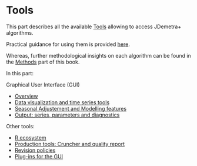 # Tools {.unnumbered #part-T}

This part describes all the available [Tools](#part-T) allowing to access JDemetra+ algorithms.

Practical guidance for using them is provided [here](#part-A).

Whereas, further methodological insights on each algorithm can be found in the [Methods](#part-M) part of this book.

In this part: 

Graphical User Interface (GUI)

- [Overview](#t-gui-overview)
- [Data visualization and time series tools](#t-GUI-tstools)
- [Seasonal Adjustement and Modelling features](#t-gui-sa)
- [Output: series, parameters and diagnostics](#t-gui-output)

Other tools: 

- [R ecosystem](#t-r-packs)
- [Production tools: Cruncher and quality report](#t-r-packs)
- [Revision policies](#t-rev-pol)
- [Plug-ins for the GUI](#t-plug-ins)


